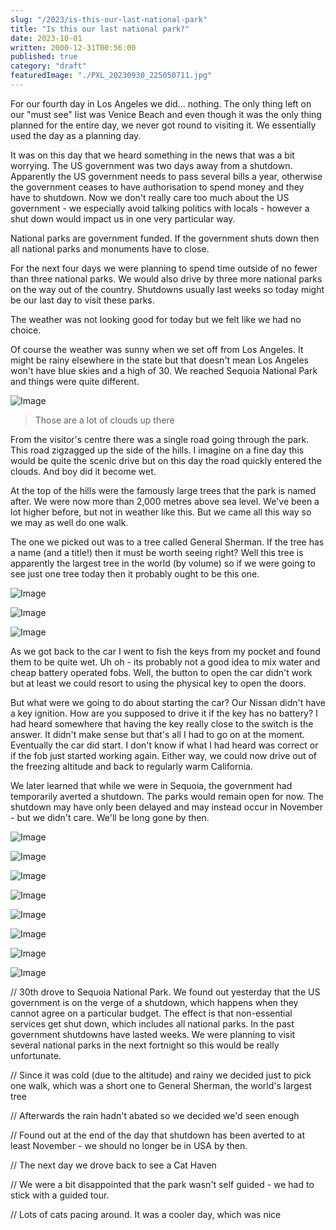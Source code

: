 ```yaml
---
slug: "/2023/is-this-our-last-national-park"
title: "Is this our last national park?"
date: 2023-10-01
written: 2000-12-31T00:56:00
published: true
category: "draft"
featuredImage: "./PXL_20230930_225050711.jpg"
---
```


For our fourth day in Los Angeles we did... nothing. The only thing left on our "must see" list was Venice Beach and even though it was the only thing planned for the entire day, we never got round to visiting it. We essentially used the day as a planning day.

It was on this day that we heard something in the news that was a bit worrying. The US government was two days away from a shutdown. Apparently the US government needs to pass several bills a year, otherwise the government ceases to have authorisation to spend money and they have to shutdown. Now we don't really care too much about the US government - we especially avoid talking politics with locals - however a shut down would impact us in one very particular way.

National parks are government funded. If the government shuts down then all national parks and monuments have to close.

For the next four days we were planning to spend time outside of no fewer than three national parks. We would also drive by three more national parks on the way out of the country. Shutdowns usually last weeks so today might be our last day to visit these parks.

The weather was not looking good for today but we felt like we had no choice.

Of course the weather was sunny when we set off from Los Angeles. It might be rainy elsewhere in the state but that doesn't mean Los Angeles won't have blue skies and a high of 30. We reached Sequoia National Park and things were quite different.

![Image](PXL_20230930_210959018.jpg)

> Those are a lot of clouds up there

From the visitor's centre there was a single road going through the park. This road zigzagged up the side of the hills. I imagine on a fine day this would be quite the scenic drive but on this day the road quickly entered the clouds. And boy did it become wet.

At the top of the hills were the famously large trees that the park is named after. We were now more than 2,000 metres above sea level. We've been a lot higher before, but not in weather like this. But we came all this way so we may as well do one walk.

The one we picked out was to a tree called General Sherman. If the tree has a name (and a title!) then it must be worth seeing right? Well this tree is apparently the largest tree in the world (by volume) so if we were going to see just one tree today then it probably ought to be this one.

![Image](PXL_20230930_224259407.jpg)

![Image](PXL_20230930_225050711.jpg)

![Image](PXL_20230930_225231534.jpg)

As we got back to the car I went to fish the keys from my pocket and found them to be quite wet. Uh oh - its probably not a good idea to mix water and cheap battery operated fobs. Well, the button to open the car didn't work but at least we could resort to using the physical key to open the doors.

But what were we going to do about starting the car? Our Nissan didn't have a key ignition. How are you supposed to drive it if the key has no battery? I had heard somewhere that having the key really close to the switch is the answer. It didn't make sense but that's all I had to go on at the moment. Eventually the car did start. I don't know if what I had heard was correct or if the fob just started working again. Either way, we could now drive out of the freezing altitude and back to regularly warm California.

We later learned that while we were in Sequoia, the government had temporarily averted a shutdown. The parks would remain open for now. The shutdown may have only been delayed and may instead occur in November - but we didn't care. We'll be long gone by then.

![Image](PXL_20231001_193046599.jpg)

![Image](PXL_20231001_193524817.jpg)

![Image](PXL_20231001_193859871.jpg)

![Image](PXL_20231001_194434036.jpg)

![Image](PXL_20231001_200839512.jpg)

![Image](PXL_20231001_202014981.jpg)

![Image](PXL_20231001_202148581.jpg)

![Image](PXL_20231001_204100902.jpg)

// 30th drove to Sequoia National Park. We found out yesterday that the US government is on the verge of a shutdown, which happens when they cannot agree on a particular budget. The effect is that non-essential services get shut down, which includes all national parks. In the past government shutdowns have lasted weeks. We were planning to visit several national parks in the next fortnight so this would be really unfortunate.

// Since it was cold (due to the altitude) and rainy we decided just to pick one walk, which was a short one to General Sherman, the world's largest tree

// Afterwards the rain hadn't abated so we decided we'd seen enough

// Found out at the end of the day that shutdown has been averted to at least November - we should no longer be in USA by then.

// The next day we drove back to see a Cat Haven

// We were a bit disappointed that the park wasn't self guided - we had to stick with a guided tour.

// Lots of cats pacing around. It was a cooler day, which was nice

